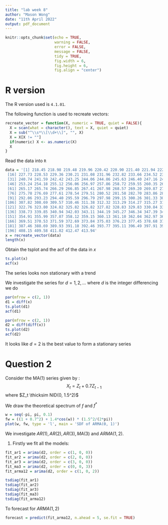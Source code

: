 ```yaml
---
title: "lab week 8"
author: "Mason Wong"
date: "11th April 2022"
output: pdf_document 
---
```


```r
knitr::opts_chunk$set(echo = TRUE, 
                      warning = FALSE,
                      error = FALSE,
                      message = FALSE,
                      tidy = TRUE,
                      fig.width = 6, 
                      fig.height = 6, 
                      fig.align = "center")
```

# R version
The R version used is `4.1.01`. 

The following function is used to recreate vectors: 
```r
recreate_vector = function(X, numeric = TRUE, quiet = FALSE){
  X = scan(what = character(), text = X, quiet = quiet)
  X = sub("^\\s*\\[\\d+\\]", "", X)
  X = X[X != ""]
  if(numeric) X <- as.numeric(X)
  X
}
```

Read the data into `R`
```r
data = '[1] 218.45 218.98 219.48 219.96 220.42 220.90 221.40 221.94 222.54 223.21 223.93 224.67 225.44 226.19 226.95
 [16] 227.73 228.53 229.36 230.21 231.08 231.96 232.82 233.66 234.52 235.38 236.26 237.16 238.06 238.96 239.86
 [31] 240.74 241.59 242.42 243.25 244.06 244.86 245.63 246.40 247.16 247.96 248.78 249.65 250.53 251.42 252.32
 [46] 253.24 254.18 255.12 256.06 256.97 257.86 258.72 259.55 260.35 261.13 261.88 262.60 263.29 263.95 264.57
 [61] 265.17 265.74 266.29 266.85 267.41 267.98 268.57 269.20 269.87 270.59 271.37 272.21 273.09 273.98 274.88
 [76] 275.78 276.69 277.61 278.54 279.51 280.52 281.58 282.70 283.86 285.04 286.23 287.41 288.58 289.74 290.89
 [91] 292.06 293.23 294.40 295.59 296.79 297.98 299.15 300.26 301.33 302.35 303.33 304.29 305.20 306.09 306.95
[106] 307.82 308.69 309.57 310.46 311.38 312.32 313.29 314.27 315.27 316.29 317.35 318.44 319.54 320.63 321.71
[121] 322.76 323.80 324.82 325.82 326.82 327.82 328.83 329.83 330.84 331.88 332.95 334.08 335.24 336.41 337.57
[136] 338.73 339.85 340.94 342.03 343.11 344.19 345.27 346.34 347.39 348.46 349.53 350.59 351.67 352.75 353.83
[151] 354.91 355.99 357.07 358.12 359.15 360.13 361.10 362.04 362.97 363.88 364.78 365.69 366.63 367.57 368.54
[166] 369.51 370.53 371.59 372.69 373.84 375.03 376.23 377.45 378.68 379.92 381.17 382.44 383.70 384.97 386.22
[181] 387.46 388.69 389.93 391.18 392.46 393.77 395.11 396.49 397.91 399.36 400.84 402.32 403.80 405.27 406.72
[196] 408.15 409.58 411.02 412.47 413.94'
x = recreate_vector(data)
length(x)
```
Obtain the tsplot and the acf of the data in $x$
```r
ts.plot(x)
acf(x)
```

The series looks non stationary with a trend

We investigate the series for $d = 1, 2, ...$ where $d$ is the integer differencing we do

```r
par(mfrow = c(2, 1))
d1 = diff(x)
ts.plot(d1)
acf(d1)

par(mfrow = c(2, 1))
d2 = diff(diff(x))
ts.plot(d2)
acf(d2)
```
It looks like $d = 2$ is the best value to form a stationary series

# Question 2
Consider the MA(1) series given by : $$X_t = Z_t + 0.7Z_{t-1}$$ where $Z_t \thicksim NID(0, 1.5^2)$

We draw the theoretical spectrum of $f$ and $f^*$
```r
w = seq(-pi, pi, 0.1)
fw = ((1 + 0.7^2) + 1.4*cos(w)) * (1.5^2/(2*pi))
plot(w, fw, type = 'l', main = 'SDF of ARMA(0, 1)')
```  

We investigate $AR(1), AR(2), AR(3), MA(3)$ and $ARMA(1, 2)$. 

1. Firstly we fit all the models: 
```r
fit_ar1 = arima(d2, order = c(1, 0, 0))
fit_ar2 = arima(d2, order = c(2, 0, 0))
fit_ar3 = arima(d2, order = c(3, 0, 0))
fit_ma3 = arima(d2, order = c(0, 0, 3))
fit_arma12 = arima(d2, order = c(1, 0, 2))
```

```r
tsdiag(fit_ar1)
tsdiag(fit_ar2)
tsdiag(fit_ar3)
tsdiag(fit_ma3)
tsdiag(fit_arma12)
```

To forecast for $ARMA(1, 2)$
```r
forecast = predict(fit_arma12, n.ahead = 5, se.fit = TRUE)
```

